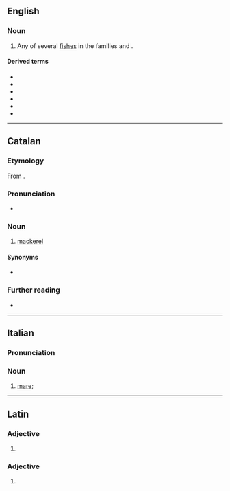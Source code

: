 ==English==
{{wp}}

===Noun===
{{en-noun}}

# Any of several [[fish]]es in the families {{l|mul|Carangidae}} and {{l|mul|Scombridae}}.

====Derived terms====
* {{l|en|blue striped cavalla}}
* {{l|en|Ferdau's cavalla}}
* {{l|en|longfin cavalla}}
* {{l|en|longnose cavalla}}
* {{l|en|Malabar cavalla}}
* {{l|en|whitefin cavalla}}

----

==Catalan==

===Etymology===
From {{bor|ca|es|caballa}}.

===Pronunciation===
* {{ca-IPA}}

===Noun===
{{ca-noun|f}}

# [[mackerel]]

====Synonyms====
* {{l|ca|verat}}

===Further reading===
* {{R:IEC2}}

{{topics|ca|Scombroids}}

----

==Italian==

===Pronunciation===
{{it-pr|cavàlla}}

===Noun===
{{it-noun|f}}

# [[mare]]; {{female equivalent of|it|cavallo}}

{{C|it|Female animals|Horses}}

----

==Latin==

===Adjective===
{{la-adj-form|cavalla}}

# {{inflection of|la|cavallus||nom//voc|f|s|;|nom//acc//voc|n|p}}

===Adjective===
{{la-adj-form|cavallā}}

# {{inflection of|la|cavallus||abl|f|s}}